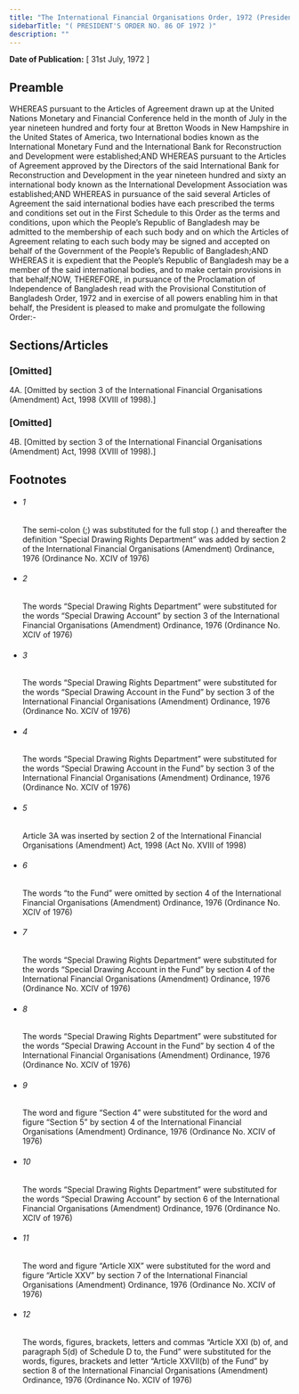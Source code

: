 ```yaml
---
title: "The International Financial Organisations Order, 1972 (President's Order)"
sidebarTitle: "( PRESIDENT'S ORDER NO. 86 OF 1972 )"
description: ""
---
```


**Date of Publication:** [ 31st July, 1972 ]

## Preamble

WHEREAS pursuant to the Articles of Agreement drawn up at the United Nations Monetary and Financial Conference held in the month of July in the year nineteen hundred and forty four at Bretton Woods in New Hampshire in the United States of America, two International bodies known as the International Monetary Fund and the International Bank for Reconstruction and Development were established;AND WHEREAS pursuant to the Articles of Agreement approved by the Directors of the said International Bank for Reconstruction and Development in the year nineteen hundred and sixty an international body known as the International Development Association was established;AND WHEREAS in pursuance of the said several Articles of Agreement the said international bodies have each prescribed the terms and conditions set out in the First Schedule to this Order as the terms and conditions, upon which the People’s Republic of Bangladesh may be admitted to the membership of each such body and on which the Articles of Agreement relating to each such body may be signed and accepted on behalf of the Government of the People’s Republic of Bangladesh;AND WHEREAS it is expedient that the People’s Republic of Bangladesh may be a member of the said international bodies, and to make certain provisions in that behalf;NOW, THEREFORE, in pursuance of the Proclamation of Independence of Bangladesh read with the Provisional Constitution of Bangladesh Order, 1972 and in exercise of all powers enabling him in that behalf, the President is pleased to make and promulgate the following Order:-

## Sections/Articles

### [Omitted]

4A. [Omitted by section 3 of the International Financial Organisations (Amendment) Act, 1998 (XVIII of 1998).]

### [Omitted]

4B. [Omitted by section 3 of the International Financial Organisations (Amendment) Act, 1998 (XVIII of 1998).]

## Footnotes

- ###### 1

  The semi-colon (;) was substituted for the full stop (.) and thereafter the definition “Special Drawing Rights Department” was added by section 2 of the International Financial Organisations (Amendment) Ordinance, 1976 (Ordinance No. XCIV of 1976)

- ###### 2

  The words “Special Drawing Rights Department” were substituted for the words “Special Drawing Account” by section 3 of the International Financial Organisations (Amendment) Ordinance, 1976 (Ordinance No. XCIV of 1976)

- ###### 3

  The words “Special Drawing Rights Department” were substituted for the words “Special Drawing Account in the Fund” by section 3 of the International Financial Organisations (Amendment) Ordinance, 1976 (Ordinance No. XCIV of 1976)

- ###### 4

  The words “Special Drawing Rights Department” were substituted for the words “Special Drawing Account in the Fund” by section 3 of the International Financial Organisations (Amendment) Ordinance, 1976 (Ordinance No. XCIV of 1976)

- ###### 5

  Article 3A was inserted by section 2 of the International Financial Organisations (Amendment) Act, 1998 (Act No. XVIII of 1998)

- ###### 6

  The words “to the Fund” were omitted by section 4 of the International Financial Organisations (Amendment) Ordinance, 1976 (Ordinance No. XCIV of 1976)

- ###### 7

  The words “Special Drawing Rights Department” were substituted for the words “Special Drawing Account in the Fund” by section 4 of the International Financial Organisations (Amendment) Ordinance, 1976 (Ordinance No. XCIV of 1976)

- ###### 8

  The words “Special Drawing Rights Department” were substituted for the words “Special Drawing Account in the Fund” by section 4 of the International Financial Organisations (Amendment) Ordinance, 1976 (Ordinance No. XCIV of 1976)

- ###### 9

  The word and figure “Section 4” were substituted for the word and figure “Section 5” by section 4 of the International Financial Organisations (Amendment) Ordinance, 1976 (Ordinance No. XCIV of 1976)

- ###### 10

  The words “Special Drawing Rights Department” were substituted for the words “Special Drawing Account” by section 6 of the International Financial Organisations (Amendment) Ordinance, 1976 (Ordinance No. XCIV of 1976)

- ###### 11

  The word and figure “Article XIX” were substituted for the word and figure “Article XXV” by section 7 of the International Financial Organisations (Amendment) Ordinance, 1976 (Ordinance No. XCIV of 1976)

- ###### 12

  The words, figures, brackets, letters and commas “Article XXI (b) of, and paragraph 5(d) of Schedule D to, the Fund” were substituted for the words, figures, brackets and letter “Article XXVII(b) of the Fund” by section 8 of the International Financial Organisations (Amendment) Ordinance, 1976 (Ordinance No. XCIV of 1976)
